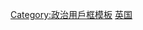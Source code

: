 {{Userbox
  |id= [[File:Flag of Wales.svg|70x50px]]
  |id-c= #D8E2EF
  |info= 这个用戶支持'''[[威爾斯獨立運動|威尔士独立]]'''。
  |info-c= #D8E2EF
  |info-s= 11
  |border-c= black
  |usercategory  = 支持威尔士独立的维基人
}}
<noinclude>
[[Category:政治用戶框模板]]
[[Category:支持区域独立或拆分的维基人用户框模板|英国]]
</noinclude>